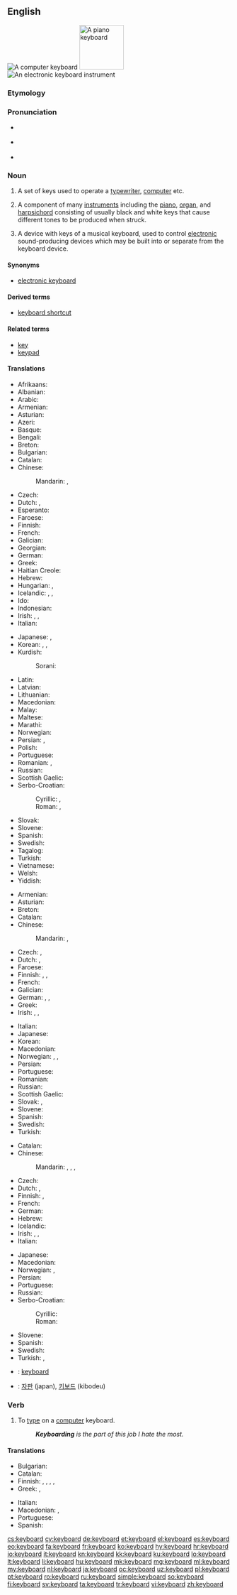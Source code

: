 {{also|Keyboard}}
==English==
{{wikipedia|dab=keyboard|lang=en}}
[[Image:Swedish keyboard 20050614.jpg|thumb|A computer keyboard]]
[[Image:Player piano keyboard.jpg|thumb|100px|A piano keyboard]]
[[Image:YamahaKeyboard.jpg|thumb|An electronic keyboard instrument]]

===Etymology===
{{compound|key|board}}

===Pronunciation===
* {{a|US}} {{IPA|/ˈkibɔ˞d/}}
* {{a|UK|Australia}} {{IPA|/ˈkiːbɔːd/}}
* {{audio|En-us-keyboard.ogg|Audio (US)|lang=en}}

===Noun===
{{en-noun}}

# A set of keys used to operate a [[typewriter]], [[computer]] etc.
# {{context|music|lang=en}} A component of many [[instruments]] including the [[piano]], [[organ]], and [[harpsichord]] consisting of usually black and white keys that cause different tones to be produced when struck.
# {{context|music|lang=en}} A device with keys of a musical keyboard, used to control [[electronic]] sound-producing devices which may be built into or separate from the keyboard device.

====Synonyms====
* {{sense|electronic musical device}} [[electronic keyboard]]

====Derived terms====
* [[keyboard shortcut]]

====Related terms====
* [[key]]
* [[keypad]]

====Translations====
{{trans-top|set of keys used to operate a typewriter, computer etc.}}
* Afrikaans: {{t|af|sleutelbord}}
* Albanian: {{t|sq|tastierë|f}}
* Arabic: {{t|ar|لوحة مفاتيح|f|tr=lawHa(t) mafaatiiH}}
* Armenian: {{t|hy|ստեղնաշար|tr=steġnašar}}
* Asturian: {{t|ast|tecláu|m}}
* Azeri: {{t|az|klaviatura}}
* Basque: {{t+|eu|teklatu}}
* Bengali: {{t|bn|কীবোর্ড|sc=Beng}}
* Breton: {{t|br|klavier|m}}
* Bulgarian: {{t+|bg|клавиатура|f|tr=klaviatúra}}
* Catalan: {{t|ca|teclat|m}}
* Chinese:
*: Mandarin: {{t+|cmn|鍵盤|sc=Hani}}, {{t|cmn|键盘|tr=jiànpán|sc=Hani}}
* Czech: {{t+|cs|klávesnice|f}}
* Dutch: {{t+|nl|toetsenbord|n}}, {{t+|nl|klavier|n}}
* Esperanto: {{t+|eo|klavaro}}
* Faroese: {{t|fo|knappaborð|n}}
* Finnish: {{t+|fi|näppäimistö}}
* French: {{t+|fr|clavier|m}}
* Galician: {{t+|gl|teclado|m}}
* Georgian: {{t|ka|კლავიატურა|sc=Geor|tr=klaviatura}}
* German: {{t+|de|Tastatur|f}}
* Greek: {{t+|el|πληκτρολόγιο|n|tr=pliktrolóyio}}
* Haitian Creole: {{t|ht|klavye}}
* Hebrew: {{t+|he|מקלדת|tr=mikledet|f}}
* Hungarian: {{t+|hu|billentyűzet}}, {{t+|hu|klaviatúra}}
* Icelandic: {{t|is|lyklaborð|n}}, {{t|is|hnappaborð|n}} {{qualifier|dated}}, {{t|is|leturborð|n}} {{qualifier|dated}}
* Ido: {{t+|io|klavaro}}
* Indonesian: {{t|id|papan ketik}}
* Irish: {{t+|ga|méarchlár|f}}, {{t|ga|eochairchlár|m}}, {{t|ga|luibheanchlár|m}}
* Italian: {{t+|it|tastiera|f}}
{{trans-mid}}
* Japanese: {{t+|ja|キーボード|tr=kībōdo}}, {{t+|ja|鍵盤|tr=kenban}}
* Korean: {{t+|ko|자판|tr=japan|sc=Hang}}, {{t+|ko|키보드|tr=kibodeu|sc=Hang}}, {{t|ko|글쇠판|tr=geulsoipan|sc=Hang}}
* Kurdish:
*: Sorani: {{t|ku|پیتلێده‌ر|tr=pítléder|sc=ku-Arab}}
* Latin: {{t|la|plectrologium|n}}
* Latvian: {{t|lv|tastatūra}}
* Lithuanian: {{t+|lt|klaviatūra|f}}
* Macedonian: {{t|mk|тастатура|f|tr=tastatúra}}
* Malay: {{t|ms|papan kekunci}}
* Maltese: {{t|mt|tastiera|f}}
* Marathi: {{t|mr|कीबोर्ड|m|tr=kīborḍa|sc=Deva}}
* Norwegian: {{t+|no|tastatur|n}}
* Persian: {{t+|fa|صفحه کلید|tr=safhe-kelid}}, {{t|fa|کیبورد|tr=kibord}}
* Polish: {{t+|pl|klawiatura|f}}
* Portuguese: {{t+|pt|teclado|m}}
* Romanian: {{t+|ro|tastatură|f}}, {{t+|ro|claviatură|f}}
* Russian: {{t+|ru|клавиатура|f|tr=klaviatúra}}
* Scottish Gaelic: {{t|gd|meur-chlàr|m}}
* Serbo-Croatian:
*: Cyrillic: {{t|sh|тастатура|f|sc=Cyrl}}, {{t|sh|типковница|sc=Cyrl}}
*: Roman: {{t+|sh|tastatura|f}}, {{t+|sh|tipkovnica}}
* Slovak: {{t|sk|klávesnica|f}}
* Slovene: {{t+|sl|tipkovnica|f}}
* Spanish: {{t+|es|teclado|m}}
* Swedish: {{t+|sv|tangentbord|n}}
* Tagalog: {{t+|tl|tipaan}}
* Turkish: {{t+|tr|klavye}}
* Vietnamese: {{t|vi|bàn phím}}
* Welsh: {{t+|cy|allweddell|f}}
* Yiddish: {{t|yi|קלאַוויאַטור|f|tr=klavyatur|sc=Hebr}}
{{trans-bottom}}

{{trans-top|component of many instruments}}
* Armenian: {{t|hy|ստեղնաշար|tr=steġnašar}}
* Asturian: {{t|ast|tecláu|m}}
* Breton: {{t|br|klavier|m}}
* Catalan: {{t|ca|teclat|m}}
* Chinese:
*: Mandarin: {{t+|cmn|鍵盤|sc=Hani}}, {{t|cmn|键盘|tr=jiànpán|sc=Hani}}
* Czech: {{t+|cs|klávesnice|f}}, {{t|cs|klaviatura|f}}
* Dutch: {{t+|nl|klavier|n}}, {{t+|nl|keyboard|n}}
* Faroese: {{t|fo|knappaborð|n}}
* Finnish: {{t+|fi|koskettimisto}}, {{t|fi|koskettimet}}, {{t+|fi|sormio}}
* French: {{t+|fr|clavier|m}}
* Galician: {{t+|gl|teclado|m}}
* German: {{t+|de|Tastatur|f}}, {{t+|de|Klaviatur|f}}, {{t+|de|Manual|n}}
* Greek: {{t+|el|κλαβιέ|n|tr=klavie}}
* Irish: {{t|ga|eochairchlár|m}}, {{t|ga|luibheanchlár|m}}, {{t+|ga|méarchlár|m}}
{{trans-mid}}
* Italian: {{t+|it|tastiera|f}}
* Japanese: {{t+|ja|鍵盤|tr=kenban}}
* Korean: {{t+|ko|건반|tr=geonban|sc=Hang}}
* Macedonian: {{t|mk|клавијатура|f|tr=klavijatúra}}
* Norwegian: {{t|no|klaviatur|n}}, {{t+|no|tastatur|n}},
* Persian: {{t+|fa|صفحه کلید|tr=safhe-kelid}}
* Portuguese: {{t+|pt|teclado|m}}
* Romanian: {{t+|ro|claviatură|f}}
* Russian: {{t+|ru|клавиатура|f|tr=klaviatúra}}
* Scottish Gaelic: {{t|gd|meur-chlàr|m}}
* Slovak: {{t|sk|klávesnica|f}}, {{t|sk|klaviatúra|f}}
* Slovene: {{t|sl|klaviatura|f}}
* Spanish: {{t+|es|teclado|m}}
* Swedish: {{t+|sv|klaviatur|c}}
* Turkish: {{t+|tr|klavye}}
{{trans-bottom}}

{{trans-top|electronic device with keys of a musical keyboard}}
* Catalan: {{t|ca|teclat|m}}
* Chinese:
*: Mandarin: {{t+|cmn|電子琴|sc=Hani}}, {{t|cmn|电子琴|tr=diànzĭqín|sc=Hani}}, {{t+|cmn|鍵盤|sc=Hani}}, {{t|cmn|键盘|tr=jiànpán|sc=Hani}}
* Czech: {{t|cs|klávesy|f-p}}
* Dutch: {{t+|nl|klavier|n}}, {{t+|nl|keyboard|n}}
* Finnish: {{t+|fi|koskettimisto}}, {{t|fi|koskettimet}}
* French: {{t|fr|clavier électronique}}
* German: {{t+|de|Keyboard|n}}
* Hebrew: {{t|he|קלידים|m-p|tr=kalidím}}
* Icelandic: {{t|is|hljómborð|n}}
* Irish: {{t|ga|eochairchlár|m}}, {{t|ga|luibheanchlár|m}}, {{t+|ga|méarchlár|m}}
* Italian: {{t+|it|tastiera}}
{{trans-mid}}
* Japanese: {{t+|ja|キーボード|tr=kībōdo}}
* Macedonian: {{t|mk|синтисајзер|m|tr=sintisájzer}}
* Norwegian: {{t|no|elektronisk orgel|n}}, {{t|no|keyboard|n}}
* Persian: {{t|fa|کیبورد|tr=kibord}}
* Portuguese: {{t+|pt|teclado|m}}
* Russian: {{t+|ru|клавиатура|f|tr=klaviatúra}}
* Serbo-Croatian:
*: Cyrillic: {{t|sh|електрични клавир|m|sc=Cyrl}}
*: Roman: {{t|sh|električni klavir|m}}
* Slovene: {{t|sl|klaviatura|f}}
* Spanish: {{t+|es|teclado|m}}
* Swedish: {{t+|sv|keyboard|n}}
* Turkish: {{t+|tr|klavye}}, {{t+|tr|klavye}}
{{trans-bottom}}

{{checktrans-top}}

* {{ttbc|id}}: [[keyboard#Indonesian|keyboard]]
{{trans-mid}}
* {{ttbc|ko}}: [[자판]] (japan), [[키보드]] (kibodeu)
{{trans-bottom}}

===Verb===
{{en-verb}}

# {{context|intransitive|lang=en}} To [[type]] on a [[computer]] keyboard.
#: '' '''Keyboarding''' is the part of this job I hate the most.''

====Translations====
{{trans-top|to type in}}
* Bulgarian: {{t+|bg|набирам|tr=nabíram}}
* Catalan: {{t+|ca|teclejar}}
* Finnish: {{t+|fi|kirjoittaa}}, {{t+|fi|naputella}}, {{t+|fi|naputtaa}}, {{t|fi|näpytellä}}, {{t+|fi|näppäillä}}
* Greek: {{t|el|πληκτρογραφώ|tr=pliktrografó}}, {{t+|el|πληκτρολογώ|tr=pliktrologó}}
{{trans-mid}}
* Italian: {{t+|it|digitare}}
* Macedonian: {{t|mk|чука|tr=čúka}}, {{t|mk|типка|tr=típka}}
* Portuguese: {{t+|pt|teclar}}
* Spanish: {{t+|es|teclear}}
{{trans-bottom}}

[[cs:keyboard]]
[[cy:keyboard]]
[[de:keyboard]]
[[et:keyboard]]
[[el:keyboard]]
[[es:keyboard]]
[[eo:keyboard]]
[[fa:keyboard]]
[[fr:keyboard]]
[[ko:keyboard]]
[[hy:keyboard]]
[[hr:keyboard]]
[[io:keyboard]]
[[it:keyboard]]
[[kn:keyboard]]
[[kk:keyboard]]
[[ku:keyboard]]
[[lo:keyboard]]
[[lt:keyboard]]
[[li:keyboard]]
[[hu:keyboard]]
[[mk:keyboard]]
[[mg:keyboard]]
[[ml:keyboard]]
[[my:keyboard]]
[[nl:keyboard]]
[[ja:keyboard]]
[[oc:keyboard]]
[[uz:keyboard]]
[[pl:keyboard]]
[[pt:keyboard]]
[[ro:keyboard]]
[[ru:keyboard]]
[[simple:keyboard]]
[[so:keyboard]]
[[fi:keyboard]]
[[sv:keyboard]]
[[ta:keyboard]]
[[tr:keyboard]]
[[vi:keyboard]]
[[zh:keyboard]]